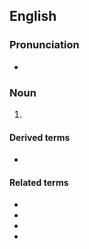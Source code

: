 ==English==

===Pronunciation===
* {{audio|en|en-ca-diastereomer.opus|Audio (CA)}}

===Noun===
{{en-noun}}

# {{lb|en|chemistry}} {{alternative form of|en|diastereoisomer}}

====Derived terms====
* {{l|en|diastereomeric}}

====Related terms====
* {{l|en|diastereochemistry}}
* {{l|en|diastereoisomer}}
* {{l|en|diastereomerization}}
* {{l|en|diastereotopic}}